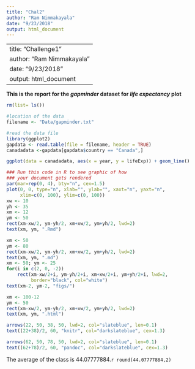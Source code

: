 ```yaml
---
title: "Chal2"
author: "Ram Nimmakayala"
date: "9/23/2018"
output: html_document
---
```


---
title: "Challenge1"
author: "Ram Nimmakayala"
date: "9/23/2018"
output: html_document
---

**This is the report for the _gapminder_ dataset for _life expectancy_ plot**


```r

rm(list= ls())

#location of the data
filename <- "Data/gapminder.txt"

#read the data file
library(ggplot2)
gapdata <- read.table(file = filename, header = TRUE)
canadadata <-gapdata[gapdata$country == "Canada",]

ggplot(data = canadadata, aes(x = year, y = lifeExp)) + geom_line()


```


```r
### Run this code in R to see graphic of how
### your document gets rendered
par(mar=rep(0, 4), bty="n", cex=1.5)
plot(0, 0, type="n", xlab="", ylab="", xaxt="n", yaxt="n",
     xlim=c(0, 100), ylim=c(0, 100))
xw <- 10
yh <- 35
xm <- 12
ym <- 50
rect(xm-xw/2, ym-yh/2, xm+xw/2, ym+yh/2, lwd=2)
text(xm, ym, ".Rmd")

xm <- 50
ym <- 80
rect(xm-xw/2, ym-yh/2, xm+xw/2, ym+yh/2, lwd=2)
text(xm, ym, ".md")
xm <- 50; ym <- 25
for(i in c(2, 0, -2))
    rect(xm-xw/2+i, ym-yh/2+i, xm+xw/2+i, ym+yh/2+i, lwd=2,
         border="black", col="white")
text(xm-2, ym-2, "figs/")

xm <- 100-12
ym <- 50
rect(xm-xw/2, ym-yh/2, xm+xw/2, ym+yh/2, lwd=2)
text(xm, ym, ".html")

arrows(22, 50, 38, 50, lwd=2, col="slateblue", len=0.1)
text((22+38)/2, 60, "knitr", col="darkslateblue", cex=1.3)

arrows(62, 50, 78, 50, lwd=2, col="slateblue", len=0.1)
text((62+78)/2, 60, "pandoc", col="darkslateblue", cex=1.3)
```

The average of the class is 44.07777884.`r round(44.07777884,2)`
